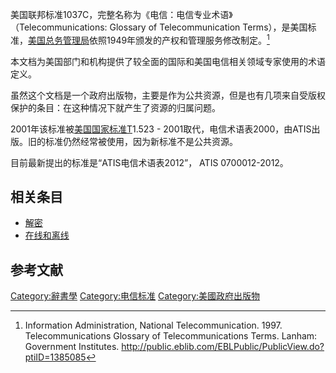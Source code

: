 美国联邦标准1037C，完整名称为《电信：电信专业术语》（Telecommunications: Glossary of Telecommunication Terms），是美国标准，[[美国总务管理局|美国总务管理局]]依照1949年颁发的产权和管理服务修改制定。<ref>Information Administration, National Telecommunication. 1997. Telecommunications Glossary of Telecommunications Terms. Lanham: Government Institutes. http://public.eblib.com/EBLPublic/PublicView.do?ptiID=1385085</ref>

本文档为美国部门和机构提供了较全面的国际和美国电信相关领域专家使用的术语定义。

虽然这个文档是一个政府出版物，主要是作为公共资源，但是也有几项来自受版权保护的条目：在这种情况下就产生了资源的归属问题。

2001年该标准被[[美国国家标准|美国国家标准]]T1.523 - 2001取代，电信术语表2000，由ATIS出版。旧的标准仍然经常被使用，因为新标准不是公共资源。

目前最新提出的标准是“ATIS电信术语表2012”， ATIS 0700012-2012。

==相关条目==
* [[解密|解密]]　　　
* [[在线和离线|在线和离线]]

==参考文献==
{{reflist}}

[[Category:辭書學|Category:辭書學]]
[[Category:电信标准|Category:电信标准]]
[[Category:美國政府出版物|Category:美國政府出版物]]